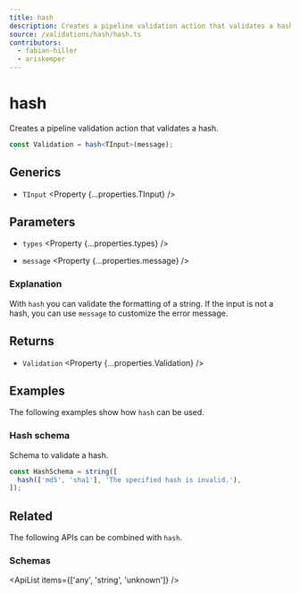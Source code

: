 ```yaml
---
title: hash
description: Creates a pipeline validation action that validates a hash.
source: /validations/hash/hash.ts
contributors:
  - fabian-hiller
  - ariskemper
---
```



# hash

Creates a pipeline validation action that validates a hash.

```ts
const Validation = hash<TInput>(message);
```

## Generics

- `TInput` <Property {...properties.TInput} />

## Parameters

- `types` <Property {...properties.types} />

- `message` <Property {...properties.message} />

### Explanation

With `hash` you can validate the formatting of a string. If the input is not a hash, you can use `message` to customize the error message.

## Returns

- `Validation` <Property {...properties.Validation} />

## Examples

The following examples show how `hash` can be used.

### Hash schema

Schema to validate a hash.

```ts
const HashSchema = string([
  hash(['md5', 'sha1'], 'The specified hash is invalid.'),
]);
```

## Related

The following APIs can be combined with `hash`.

### Schemas

<ApiList items={['any', 'string', 'unknown']} />
